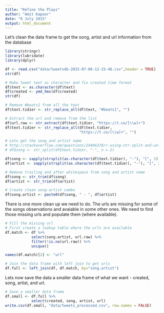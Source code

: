 ```yaml
---
title: "Refine the Plays"
author: "Amit Kapoor"
date: "6 July 2015"
output: html_document
---
```


Let's clean the data frame to get the song, artist and url information from the database

```r
library(stringr)
library(lubridate)
library(dplyr)

df <- read.csv("data/tweetsdb-2015-07-06-12-15-46.csv",header = TRUE)
str(df)

# Make tweet text as character and fix created time format
df$text <- as.character(df$text)
df$created <- ymd_hms(df$created)
str(df)

# Remove #beats1 from all the text
df$text.tidier <- str_replace_all(df$text, "#beats1", "")

# Extract the url and remove from the list
df$url.raw <- str_extract(df$text.tidier, "https://t.co/[\\w]+")
df$text.tidier <- str_replace_all(df$text.tidier, 
                                  "https://t.co/[\\w]+", "")

# Lets get the song and artist name
# http://stackoverflow.com/questions/24496378/r-using-str-split-and-unlist-to-create-two-columns
# df$song <- str_split(df$text.tidier, "-", n = 2)

df$song <- sapply(strsplit(as.character(df$text.tidier), "-"), "[", 1)
df$artist <- sapply(strsplit(as.character(df$text.tidier), "-"), "[", 2)

# Remove trailing and after whitespace from song and artist name
df$song <- str_trim(df$song)
df$artist <- str_trim(df$artist)

# Create clean song-artist combo
df$song.artist <- paste0(df$song, " - ", df$artist)

```

There is one more clean up we need to do. The urls are missing for some of the songs observations and avaiable in some other ones. We need to find those missing urls and populate them (where available).

```r
# Fill the missing url 
# First create a lookup table where the urls are available
df.match <- df %>%
            select(song.artist, url.raw) %>%
            filter(!is.na(url.raw)) %>%
            unique()

names(df.match)[2] <- "url"

# Join the data frame with left join to get urls
df.full <- left_join(df, df.match, by="song.artist")
```

Lets now save the data a smaller data frame of what we want - created, song, artist, and url.

```r
# Save a smaller data frame
df.small <- df.full %>%
            select(created, song, artist, url)
write.csv(df.small, "data/tweets_processed.csv", row.names = FALSE)

```









